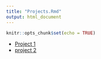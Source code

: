 ```yaml
---
title: "Projects.Rmd"
output: html_document
---
```


```r
knitr::opts_chunk$set(echo = TRUE)
```
- [Project 1](/Project1)
- [project 2](/project2)